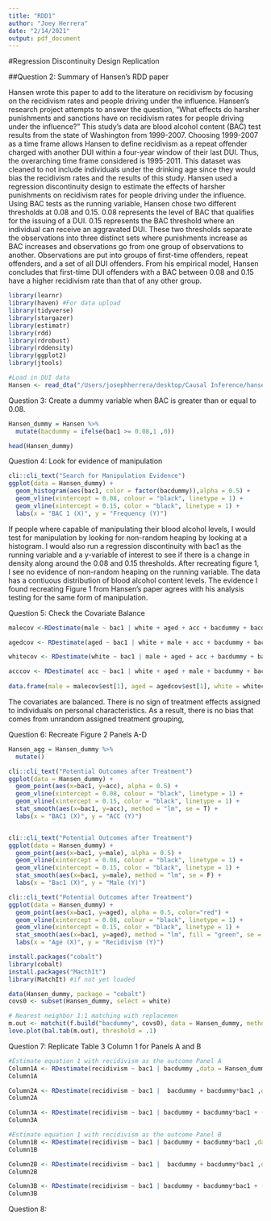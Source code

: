 ```yaml
---
title: "RDD1"
author: "Joey Herrera"
date: "2/14/2021"
output: pdf_document
---
```

#Regression Discontinuity Design Replication

##Question 2: Summary of Hansen's RDD paper

Hansen wrote this paper to add to the literature on recidivism by focusing on the recidivism rates and people driving under the influence. Hansen's research project attempts to answer the question, "What effects do harsher punishments and sanctions have on recidivism rates for people driving under the influence?" This study's data are blood alcohol content (BAC) test results from the state of Washington from 1999-2007. Choosing 1999-2007 as a time frame allows Hansen to define recidivism as a repeat offender charged with another DUI within a four-year window of their last DUI. Thus, the overarching time frame considered is 1995-2011. This dataset was cleaned to not include individuals under the drinking age since they would bias the recidivism rates and the results of this study.  Hansen used a regression discontinuity design to estimate the effects of harsher punishments on recidivism rates for people driving under the influence. Using BAC tests as the running variable, Hansen chose two different thresholds at 0.08 and 0.15. 0.08 represents the level of BAC that qualifies for the issuing of a DUI. 0.15 represents the BAC threshold where an individual can receive an aggravated DUI. These two thresholds separate the observations into three distinct sets where punishments increase as BAC increases and observations go from one group of observations to another. Observations are put into groups of first-time offenders, repeat offenders, and a set of all DUI offenders. From his empirical model, Hansen concludes that first-time DUI offenders with a BAC between 0.08 and 0.15 have a higher recidivism rate than that of any other group.

```r
library(learnr)
library(haven) #For data upload
library(tidyverse)
library(stargazer)
library(estimatr)
library(rdd)
library(rdrobust)
library(rddensity)
library(ggplot2)
library(jtools)

#Load in DUI data
Hansen <- read_dta("/Users/josephherrera/desktop/Causal Inference/hansen_dwi.dta")

```

Question 3: Create a dummy variable when BAC is greater than or equal to 0.08.
```r
Hansen_dummy = Hansen %>%
  mutate(bacdummy = ifelse(bac1 >= 0.08,1 ,0))

head(Hansen_dummy)
```

Question 4: Look for evidence of manipulation
```r
cli::cli_text("Search for Manipulation Evidence")
ggplot(data = Hansen_dummy) +
  geom_histogram(aes(bac1, color = factor(bacdummy)),alpha = 0.5) +
  geom_vline(xintercept = 0.08, colour = "black", linetype = 1) +
  geom_vline(xintercept = 0.15, color = "black", linetype = 1) +
  labs(x = "BAC 1 (X)", y = "Frequency (Y)")
```
If people where capable of manipulating their blood alcohol levels, I would test for manipulation by looking for non-random heaping by looking at a histogram. I would also run a regression discontinuity with bac1 as the running variable and a y-variable of interest to see if there is a change in density along around the 0.08 and 0.15 thresholds. After recreating figure 1, I see no evidence of non-random heaping on the running variable. The data has a contiuous distribution of blood alcohol content levels. The evidence I found recreating Figure 1 from Hansen's paper agrees with his analysis testing for the same form of manipulation.

Question 5: Check the Covariate Balance
```r

malecov <-RDestimate(male ~ bac1 | white + aged + acc + bacdummy + bacdummy*bac1 ,data = Hansen_dummy, cutpoint = 0.08, kernel="rectangular", bw = 0.05)

agedcov <- RDestimate(aged ~ bac1 | white + male + acc + bacdummy + bacdummy*bac1 ,data = Hansen_dummy, cutpoint = 0.08, kernel="rectangular", bw = 0.05)

whitecov <- RDestimate(white ~ bac1 | male + aged + acc + bacdummy + bacdummy*bac1 ,data = Hansen_dummy, cutpoint = 0.08, kernel="rectangular", bw = 0.05)

acccov <- RDestimate( acc ~ bac1 | white + aged + male + bacdummy + bacdummy*bac1 ,data = Hansen_dummy, cutpoint = 0.08, kernel="rectangular", bw = 0.05)
  
data.frame(male = malecov$est[1], aged = agedcov$est[1], white = whitecov$est[1], acc = acccov$est[1])
```

The covariates are balanced. There is no sign of treatment effects assigned to individuals on personal characteristics. As a result, there is no bias that comes from unrandom assigned treatment grouping,

Question 6: Recreate Figure 2 Panels A-D
```r
Hansen_agg = Hansen_dummy %>%
  mutate()

cli::cli_text("Potential Outcomes after Treatment")
ggplot(data = Hansen_dummy) +
  geom_point(aes(x=bac1, y=acc), alpha = 0.5) +
  geom_vline(xintercept = 0.08, colour = "black", linetype = 1) +
  geom_vline(xintercept = 0.15, color = "black", linetype = 1) +
  stat_smooth(aes(x=bac1, y=acc), method = "lm", se = T) + 
  labs(x = "BAC1 (X)", y = "ACC (Y)")


cli::cli_text("Potential Outcomes after Treatment")
ggplot(data = Hansen_dummy) +
  geom_point(aes(x=bac1, y=male), alpha = 0.5) +
  geom_vline(xintercept = 0.08, colour = "black", linetype = 1) +
  geom_vline(xintercept = 0.15, color = "black", linetype = 1) +
  stat_smooth(aes(x=bac1, y=male), method = "lm", se = F) + 
  labs(x = "Bac1 (X)", y = "Male (Y)")

cli::cli_text("Potential Outcomes after Treatment")
ggplot(data = Hansen_dummy) +
  geom_point(aes(x=bac1, y=aged), alpha = 0.5, color="red") +
  geom_vline(xintercept = 0.08, colour = "black", linetype = 1) +
  geom_vline(xintercept = 0.15, color = "black", linetype = 1) +
  stat_smooth(aes(x=bac1, y=aged), method = "lm", fill = "green", se = TRUE) + 
  labs(x = "Age (X)", y = "Recidivism (Y)")

install.packages("cobalt")
library(cobalt)
install.packages("MacthIt")
library(MatchIt) #if not yet loaded

data(Hansen_dummy, package = "cobalt")
covs0 <- subset(Hansen_dummy, select = white)

# Nearest neighbor 1:1 matching with replacemen
m.out <- matchit(f.build("bacdummy", covs0), data = Hansen_dummy, method = "nearest", replace = TRUE)
love.plot(bal.tab(m.out), threshold = .1)
```

Question 7: Replicate Table 3 Column 1 for Panels A and B
```r
#Estimate equation 1 with recidivism as the outcome Panel A
Column1A <- RDestimate(recidivism ~ bac1 | bacdummy ,data = Hansen_dummy, cutpoint = 0.08, kernel="rectangular", bw = c(0.03,0.13), se.type = "HC")
Column1A

Column2A <- RDestimate(recidivism ~ bac1 |  bacdummy + bacdummy*bac1 ,data = Hansen_dummy, cutpoint = 0.08, kernel="rectangular", bw = c(0.03,0.13), se.type = "HC")
Column2A

Column3A <- RDestimate(recidivism ~ bac1 | bacdummy + bacdummy*bac1 + (bacdummy)*(bac1^2) ,data = Hansen_dummy, cutpoint = 0.08, bw = c(0.03, 0.13), kernel="rectangular", se.type = "HC")
Column3A

#Estimate equation 1 with recidivism as the outcome Panel B
Column1B <- RDestimate(recidivism ~ bac1 | bacdummy + bacdummy*bac1 ,data = Hansen_dummy, cutpoint = 0.08, kernel="rectangular", bw = c(0.055,0.105), se.type = "HC")
Column1B

Column2B <- RDestimate(recidivism ~ bac1 |  bacdummy + bacdummy*bac1 ,data = Hansen_dummy, cutpoint = 0.08, kernel="rectangular", bw = c(0.055,0.105), se.type = "HC")
Column2B

Column3B <- RDestimate(recidivism ~ bac1 | bacdummy + bacdummy*bac1 + (bacdummy)*(bac1^2) ,data = Hansen_dummy, cutpoint = 0.08, bw = c(0.055, 0.105), kernel="rectangular", se.type = "HC")
Column3B
```

Question 8: 
